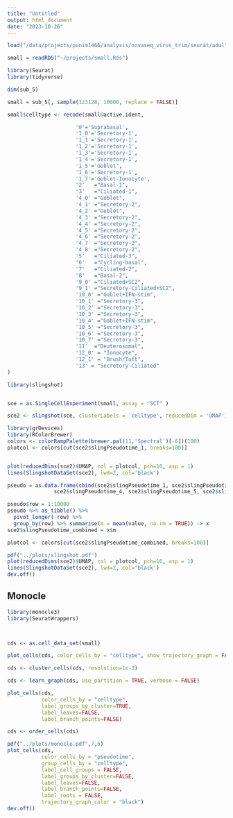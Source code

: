 ```yaml
---
title: "Untitled"
output: html_document
date: "2023-10-26"
---
```


```r
load("/data/projects/punim1466/analysis/novaseq_virus_trim/seurat/adult_sample_split_sct_donor/sctransform_v2/v1_notidy/split_1_4_9_10_12/sub_RNA_5.RData")

small = readRDS("~/projects/small.Rds")
```

```r
library(Seurat)
library(tidyverse)
```

```r
dim(sub_5)

small = sub_5[, sample(123128, 10000, replace = FALSE)]

small$celltype <- recode(small@active.ident,

                      '0'='Suprabasal',
                      '1_0'='Secretory-1',
                      '1_1'='Secretory-1',
                      '1_2'='Secretory-1',
                      '1_3'='Secretory-1',
                      '1_4'='Secretory-1',
                      '1_5'='Goblet',
                      '1_6'='Secretory-1',
                      '1_7'='Goblet-Ionocyte',
                      '2'	="Basal-1",
                      '3'	="Ciliated-1",
                      '4_0'	="Goblet",
                      '4_1'	="Secretory-2",
                      '4_2'	="Goblet",
                      '4_3'	="Secretory-2",
                      '4_4'	="Secretory-2",
                      '4_5'	="Secretory-2",
                      '4_6'	="Secretory-2",
                      '4_7'	="Secretory-2",
                      '4_8'	="Secretory-2",
                      '5'	="Ciliated-3",
                      '6'	="Cycling-basal",
                      '7'	="Ciliated-2",
                      '8'	="Basal-2",
                      '9_0'	="Ciliated+SC2",
                      '9_1'	="Secretory-Ciliated+SC2",
                      '10_0' ="Goblet+IFN-stim",
                      '10_1' ="Secretory-3",
                      '10_2' ="Secretory-3",
                      '10_3' ="Secretory-3",
                      '10_4' ="Goblet+IFN-stim",
                      '10_5' ="Secretory-3",
                      '10_6' ="Secretory-3",
                      '10_7' ="Secretory-3",
                      '11'	="Deuterosomal",
                      '12_0' = "Ionocyte",
                      '12_1' = "Brush/Tuft",
                      '13' = "Secretory-Ciliated"
)
```

```r
library(slingshot)


sce = as.SingleCellExperiment(small, assay = "SCT" )

sce2 <- slingshot(sce, clusterLabels = 'celltype', reducedDim = 'UMAP')
```

```r
library(grDevices)
library(RColorBrewer)
colors <- colorRampPalette(brewer.pal(11,'Spectral')[-6])(100)
plotcol <- colors[cut(sce2$slingPseudotime_1, breaks=100)]


plot(reducedDims(sce2)$UMAP, col = plotcol, pch=16, asp = 1)
lines(SlingshotDataSet(sce2), lwd=2, col='black')
```
```r
pseudo = as.data.frame(cbind(sce2$slingPseudotime_1, sce2$slingPseudotime_2, sce2$slingPseudotime_3, 
               sce2$slingPseudotime_4, sce2$slingPseudotime_5, sce2$slingPseudotime_6, sce2$slingPseudotime_7) )

pseudo$row = 1:10000
pseudo %>% as_tibble() %>% 
  pivot_longer(-row) %>%
  group_by(row) %>% summarise(m = mean(value, na.rm = TRUE)) -> x
sce2$slingPseudotime_combined = x$m

plotcol <- colors[cut(sce2$slingPseudotime_combined, breaks=100)]

pdf("../plots/slingshot.pdf")
plot(reducedDims(sce2)$UMAP, col = plotcol, pch=16, asp = 1)
lines(SlingshotDataSet(sce2), lwd=2, col='black')
dev.off()
```
## Monocle

```r
library(monocle3)
library(SeuratWrappers)



cds <- as.cell_data_set(small)

plot_cells(cds, color_cells_by = "celltype", show_trajectory_graph = FALSE)

cds <- cluster_cells(cds, resolution=1e-3)

cds <- learn_graph(cds, use_partition = TRUE, verbose = FALSE)

plot_cells(cds,
           color_cells_by = "celltype",
           label_groups_by_cluster=TRUE,
           label_leaves=FALSE,
           label_branch_points=FALSE)
```
```r
cds <- order_cells(cds)

pdf("../plots/monocle.pdf",7,6)
plot_cells(cds,
           color_cells_by = "pseudotime",
           group_cells_by = "celltype",
           label_cell_groups = FALSE,
           label_groups_by_cluster=FALSE,
           label_leaves=FALSE,
           label_branch_points=FALSE,
           label_roots = FALSE,
           trajectory_graph_color = "black")
dev.off()
```
